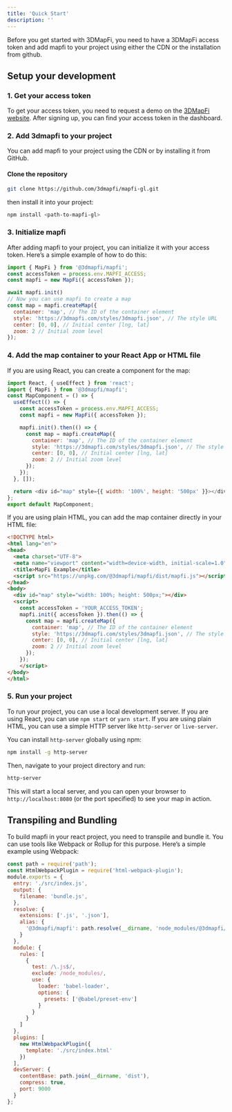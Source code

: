 ```yaml
---
title: 'Quick Start'
description: ''
---
```



Before you get started with 3DMapFi, you need to have a 3DMapFi access token and add mapfi to your project using either the CDN or the installation from github.

## Setup your development

### 1. Get your access token
To get your access token, you need to request a demo on the [3DMapFi website](https://3dmapfi.xyz). After signing up, you can find your access token in the dashboard.
### 2. Add 3dmapfi to your project

You can add mapfi to your project using the CDN or by installing it from GitHub.
#### Clone the repository
```bash
git clone https://github.com/3dmapfi/mapfi-gl.git
```
then install it into your project:
```bash
npm install <path-to-mapfi-gl>
```

### 3. Initialize mapfi
After adding mapfi to your project, you can initialize it with your access token. Here’s a simple example of how to do this:

```javascript
import { MapFi } from '@3dmapfi/mapfi';
const accessToken = process.env.MAPFI_ACCESS;
const mapfi = new MapFi({ accessToken });

await mapfi.init()
// Now you can use mapfi to create a map
const map = mapfi.createMap({
  container: 'map', // The ID of the container element
  style: 'https://3dmapfi.com/styles/3dmapfi.json', // The style URL
  center: [0, 0], // Initial center [lng, lat]
  zoom: 2 // Initial zoom level
});
```

### 4. Add the map container to your React App or HTML file
If you are using React, you can create a component for the map:

```javascript
import React, { useEffect } from 'react';
import { MapFi } from '@3dmapfi/mapfi';
const MapComponent = () => {
  useEffect(() => {
    const accessToken = process.env.MAPFI_ACCESS;
    const mapfi = new MapFi({ accessToken });

    mapfi.init().then(() => {
      const map = mapfi.createMap({
        container: 'map', // The ID of the container element
        style: 'https://3dmapfi.com/styles/3dmapfi.json', // The style URL
        center: [0, 0], // Initial center [lng, lat]
        zoom: 2 // Initial zoom level
      });
    });
  }, []);

  return <div id="map" style={{ width: '100%', height: '500px' }}></div>;
};
export default MapComponent;
```
If you are using plain HTML, you can add the map container directly in your HTML file:

```html
<!DOCTYPE html>
<html lang="en">
<head>
  <meta charset="UTF-8">
  <meta name="viewport" content="width=device-width, initial-scale=1.0">
  <title>MapFi Example</title>
  <script src="https://unpkg.com/@3dmapfi/mapfi/dist/mapfi.js"></script>
</head>
<body>
  <div id="map" style="width: 100%; height: 500px;"></div>
  <script>
    const accessToken = 'YOUR_ACCESS_TOKEN';
    mapfi.init({ accessToken }).then(() => {
      const map = mapfi.createMap({
        container: 'map', // The ID of the container element
        style: 'https://3dmapfi.com/styles/3dmapfi.json', // The style URL
        center: [0, 0], // Initial center [lng, lat]
        zoom: 2 // Initial zoom level
      });
    });
    </script>
</body>
</html>
```
### 5. Run your project
To run your project, you can use a local development server. If you are using React, you can use `npm start` or `yarn start`. If you are using plain HTML, you can use a simple HTTP server like `http-server` or `live-server`.

You can install `http-server` globally using npm:
```bash
npm install -g http-server
```
Then, navigate to your project directory and run:
```bash
http-server
```

This will start a local server, and you can open your browser to `http://localhost:8080` (or the port specified) to see your map in action. 


## Transpiling and Bundling
To build mapfi in your react project, you need to transpile and bundle it. You can use tools like Webpack or Rollup for this purpose. Here’s a simple example using Webpack:
```javascript
const path = require('path');
const HtmlWebpackPlugin = require('html-webpack-plugin');
module.exports = {
  entry: './src/index.js',
  output: {
    filename: 'bundle.js',
  },
  resolve: {
    extensions: ['.js', '.json'],
    alias: {
      '@3dmapfi/mapfi': path.resolve(__dirname, 'node_modules/@3dmapfi/mapfi')
    }
  },
  module: {
    rules: [
      {
        test: /\.js$/,
        exclude: /node_modules/,
        use: {
          loader: 'babel-loader',
          options: {
            presets: ['@babel/preset-env']
          }
        }
      }
    ]
  },
  plugins: [
    new HtmlWebpackPlugin({
      template: './src/index.html'
    })
  ],
  devServer: {
    contentBase: path.join(__dirname, 'dist'),
    compress: true,
    port: 9000
  }
};
```